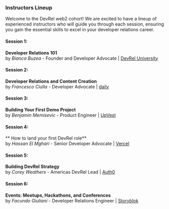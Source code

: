 ### Instructors Lineup 

Welcome to the DevRel web2 cohort! We are excited to have a lineup of experienced instructors who will guide you through each session, ensuring you gain the essential skills to excel in your developer relations career.

#### Session 1:
**Developer Relations 101** <br/>
 by *Bianca Buzea* - Founder and Developer Advocate | [DevRel University](https://devreluni.com/)

#### Session 2: 
**Developer Relations and Content Creation**<br/>
by *Francesco Ciulla* - Developer Advocate | [daily](https://daily.dev/)

#### Session 3:
**Building Your First Demo Project**<br/>
by *Benjamin Memisevic* - Product Engineer | [UpVest](https://upvest.co/)

#### Session 4:
** How to land your first DevRel role**<br/>
by *Hassan El Mghari* - Senior Developer Advocate | [Vercel](https://vercel.com/)

#### Session 5:
**Building DevRel Strategy**<br/>
by *Corey Weathers* - Americas DevRel Lead | [Auth0](https://auth0.com/)

#### Session 6:
**Events: Meetups, Hackathons, and Conferences**<br/>
by *Facundo Giuliani* - Developer Relations Engineer | [Storyblok](https://www.storyblok.com/)